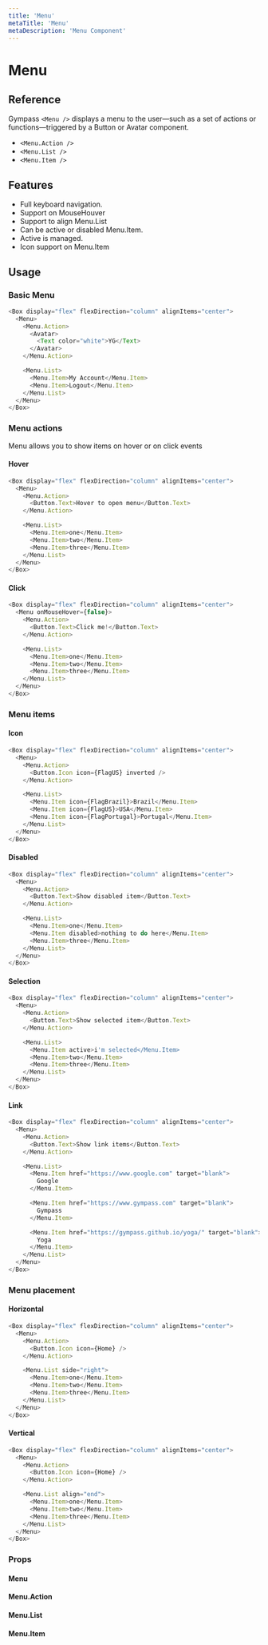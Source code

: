 ```yaml
---
title: 'Menu'
metaTitle: 'Menu'
metaDescription: 'Menu Component'
---
```



# Menu

## Reference

Gympass `<Menu />` displays a menu to the user—such as a set of actions or functions—triggered by a <GatsbyLink to="/components/button/default">Button</GatsbyLink>
or <GatsbyLink to="/components/avatar">Avatar</GatsbyLink>
component.

- `<Menu.Action />`
- `<Menu.List />`
- `<Menu.Item />`

## Features

- Full keyboard navigation.
- Support on MouseHouver
- Support to align Menu.List
- Can be active or disabled Menu.Item.
- Active is managed.
- Icon support on Menu.Item

## Usage

### Basic Menu

```javascript
<Box display="flex" flexDirection="column" alignItems="center">
  <Menu>
    <Menu.Action>
      <Avatar>
        <Text color="white">YG</Text>
      </Avatar>
    </Menu.Action>

    <Menu.List>
      <Menu.Item>My Account</Menu.Item>
      <Menu.Item>Logout</Menu.Item>
    </Menu.List>
  </Menu>
</Box>
```

### Menu actions

Menu allows you to show items on hover or on click events

#### Hover

```javascript
<Box display="flex" flexDirection="column" alignItems="center">
  <Menu>
    <Menu.Action>
      <Button.Text>Hover to open menu</Button.Text>
    </Menu.Action>

    <Menu.List>
      <Menu.Item>one</Menu.Item>
      <Menu.Item>two</Menu.Item>
      <Menu.Item>three</Menu.Item>
    </Menu.List>
  </Menu>
</Box>
```

#### Click

```javascript
<Box display="flex" flexDirection="column" alignItems="center">
  <Menu onMouseHover={false}>
    <Menu.Action>
      <Button.Text>Click me!</Button.Text>
    </Menu.Action>

    <Menu.List>
      <Menu.Item>one</Menu.Item>
      <Menu.Item>two</Menu.Item>
      <Menu.Item>three</Menu.Item>
    </Menu.List>
  </Menu>
</Box>
```

### Menu items

#### Icon

```javascript
<Box display="flex" flexDirection="column" alignItems="center">
  <Menu>
    <Menu.Action>
      <Button.Icon icon={FlagUS} inverted />
    </Menu.Action>

    <Menu.List>
      <Menu.Item icon={FlagBrazil}>Brazil</Menu.Item>
      <Menu.Item icon={FlagUS}>USA</Menu.Item>
      <Menu.Item icon={FlagPortugal}>Portugal</Menu.Item>
    </Menu.List>
  </Menu>
</Box>
```

#### Disabled

```javascript
<Box display="flex" flexDirection="column" alignItems="center">
  <Menu>
    <Menu.Action>
      <Button.Text>Show disabled item</Button.Text>
    </Menu.Action>

    <Menu.List>
      <Menu.Item>one</Menu.Item>
      <Menu.Item disabled>nothing to do here</Menu.Item>
      <Menu.Item>three</Menu.Item>
    </Menu.List>
  </Menu>
</Box>
```

#### Selection

```javascript
<Box display="flex" flexDirection="column" alignItems="center">
  <Menu>
    <Menu.Action>
      <Button.Text>Show selected item</Button.Text>
    </Menu.Action>

    <Menu.List>
      <Menu.Item active>i'm selected</Menu.Item>
      <Menu.Item>two</Menu.Item>
      <Menu.Item>three</Menu.Item>
    </Menu.List>
  </Menu>
</Box>
```

#### Link

```javascript
<Box display="flex" flexDirection="column" alignItems="center">
  <Menu>
    <Menu.Action>
      <Button.Text>Show link items</Button.Text>
    </Menu.Action>

    <Menu.List>
      <Menu.Item href="https://www.google.com" target="blank">
        Google
      </Menu.Item>

      <Menu.Item href="https://www.gympass.com" target="blank">
        Gympass
      </Menu.Item>

      <Menu.Item href="https://gympass.github.io/yoga/" target="blank">
        Yoga
      </Menu.Item>
    </Menu.List>
  </Menu>
</Box>
```

### Menu placement

#### Horizontal

```javascript
<Box display="flex" flexDirection="column" alignItems="center">
  <Menu>
    <Menu.Action>
      <Button.Icon icon={Home} />
    </Menu.Action>

    <Menu.List side="right">
      <Menu.Item>one</Menu.Item>
      <Menu.Item>two</Menu.Item>
      <Menu.Item>three</Menu.Item>
    </Menu.List>
  </Menu>
</Box>
```

#### Vertical

```javascript
<Box display="flex" flexDirection="column" alignItems="center">
  <Menu>
    <Menu.Action>
      <Button.Icon icon={Home} />
    </Menu.Action>

    <Menu.List align="end">
      <Menu.Item>one</Menu.Item>
      <Menu.Item>two</Menu.Item>
      <Menu.Item>three</Menu.Item>
    </Menu.List>
  </Menu>
</Box>
```

### Props

#### Menu

<PropsTable component="Menu" platform="web" />

#### Menu.Action

<PropsTable component="Menu.Action" platform="web" />

#### Menu.List

<PropsTable component="Menu.List" platform="web" />

#### Menu.Item

<PropsTable component="Menu.Item" platform="web" />
